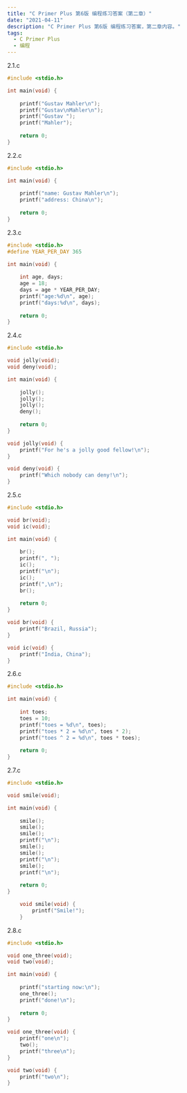 ```yaml
---
title: "C Primer Plus 第6版 编程练习答案（第二章）"
date: "2021-04-11"
description: "C Primer Plus 第6版 编程练习答案，第二章内容。"
tags:
  - C Primer Plus
  - 编程
---
```


2.1.c

```cpp
#include <stdio.h>

int main(void) {
	
	printf("Gustav Mahler\n");
	printf("Gustav\nMahler\n");
	printf("Gustav ");
	printf("Mahler");
	
	return 0;
}
```



2.2.c

```cpp
#include <stdio.h>

int main(void) {
	
	printf("name: Gustav Mahler\n");
	printf("address: China\n");
	
	return 0;
}
```



2.3.c

```cpp
#include <stdio.h>
#define YEAR_PER_DAY 365

int main(void) {
	
	int age, days;
	age = 18;
	days = age * YEAR_PER_DAY;
	printf("age:%d\n", age);
	printf("days:%d\n", days);
	
	return 0;
}
```



2.4.c

```cpp
#include <stdio.h>

void jolly(void);
void deny(void);

int main(void) {
	
	jolly();
	jolly();
	jolly();
	deny();
	
	return 0;
}

void jolly(void) {
	printf("For he's a jolly good fellow!\n");
}

void deny(void) {
	printf("Which nobody can deny!\n");
}
```



2.5.c

```cpp
#include <stdio.h>

void br(void);
void ic(void);

int main(void) {
	
	br();
	printf(", ");
	ic();
	printf("\n");
	ic();
	printf(",\n");
	br();
	
	return 0;
}

void br(void) {
	printf("Brazil, Russia");
}

void ic(void) {
	printf("India, China");
}
```



2.6.c

```cpp
#include <stdio.h>

int main(void) {
	
	int toes;
	toes = 10;
	printf("toes = %d\n", toes);
	printf("toes * 2 = %d\n", toes * 2);
	printf("toes ^ 2 = %d\n", toes * toes);
	
	return 0;
}
```



2.7.c

```cpp
#include <stdio.h>

void smile(void);

int main(void) {
	
	smile();
	smile();
	smile();
	printf("\n");
	smile();
	smile();
	printf("\n");
	smile();
	printf("\n");
	
	return 0;
}

	void smile(void) {
		printf("Smile!");
	}
```



2.8.c

```cpp
#include <stdio.h>

void one_three(void);
void two(void);

int main(void) {
	
	printf("starting now:\n");
	one_three();
	printf("done!\n");
	
	return 0;
}

void one_three(void) {
	printf("one\n");
	two();
	printf("three\n");
}

void two(void) {
	printf("two\n");
}
```
